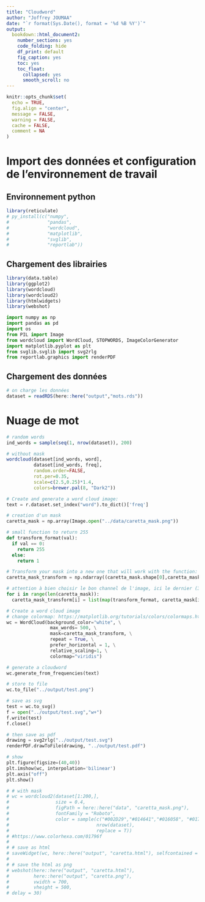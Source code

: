 ```yaml
---
title: "Cloudword"
author: "Joffrey JOUMAA"
date: "`r format(Sys.Date(), format = '%d %B %Y')`"
output:
  bookdown::html_document2:
    number_sections: yes
    code_folding: hide
    df_print: default
    fig_caption: yes
    toc: yes
    toc_float:
      collapsed: yes
      smooth_scroll: no
---
```



```r
knitr::opts_chunk$set(
  echo = TRUE,
  fig.align = "center",
  message = FALSE,
  warning = FALSE,
  cache = FALSE,
  comment = NA
)
```

# Import des données et configuration de l'environnement de travail

## Environnement python

```r
library(reticulate)
# py_install(c("numpy", 
#              "pandas",
#              "wordcloud",
#              "matplotlib",
#              "svglib",
#              "reportlab"))
```

## Chargement des librairies

```r
library(data.table)
library(ggplot2)
library(wordcloud)
library(wordcloud2)
library(htmlwidgets)
library(webshot)
```


```python
import numpy as np
import pandas as pd
import os
from PIL import Image
from wordcloud import WordCloud, STOPWORDS, ImageColorGenerator
import matplotlib.pyplot as plt
from svglib.svglib import svg2rlg
from reportlab.graphics import renderPDF
```
## Chargement des données

```r
# on charge les données
dataset = readRDS(here::here("output","mots.rds"))
```

# Nuage de mot

```r
# random words
ind_words = sample(seq(1, nrow(dataset)), 200)

# without mask
wordcloud(dataset[ind_words, word], 
          dataset[ind_words, freq],
          random.order=FALSE, 
          rot.per=0.35, 
          scale=c(2.5,0.25)*1.4,
          colors=brewer.pal(8, "Dark2"))
```

```python
# Create and generate a word cloud image:
text = r.dataset.set_index("word").to_dict()['freq']

# creation d'un mask
caretta_mask = np.array(Image.open("../data/caretta_mask.png"))

# small function to return 255
def transform_format(val):
  if val == 0:
    return 255
  else:
    return 1

# Transform your mask into a new one that will work with the function:
caretta_mask_transform = np.ndarray((caretta_mask.shape[0],caretta_mask.shape[1]), np.int32)

# attention à bien choisir le bon channel de l'image, ici le dernier (3)
for i in range(len(caretta_mask)):
  caretta_mask_transform[i] = list(map(transform_format, caretta_mask[i,:,3]))

# Create a word cloud image
# change colormap: https://matplotlib.org/tutorials/colors/colormaps.html
wc = WordCloud(background_color="white", \
                max_words= 500, \
                mask=caretta_mask_transform, \
                repeat = True, \
                prefer_horizontal = 1, \
                relative_scaling=1, \
                colormap="viridis")

# generate a cloudword
wc.generate_from_frequencies(text)

# store to file
wc.to_file("../output/test.png")

# save as svg
test = wc.to_svg()
f = open("../output/test.svg","w+")
f.write(test)
f.close()

# then save as pdf
drawing = svg2rlg("../output/test.svg")
renderPDF.drawToFile(drawing, "../output/test.pdf")

# show
plt.figure(figsize=(40,40))
plt.imshow(wc, interpolation='bilinear')
plt.axis("off")
plt.show()
```


```r
# # with mask
# wc = wordcloud2(dataset[1:200,], 
#                 size = 0.4,
#                 figPath = here::here("data", "caretta_mask.png"), 
#                 fontFamily = "Roboto", 
#                 color = sample(c("#002D29","#014641","#016058", "#01796F", "#019286","#01AC9D", "#02C5B5"), 
#                                nrow(dataset), 
#                                replace = T))
# #https://www.colorhexa.com/01796f
# 
# # save as html
# saveWidget(wc, here::here("output", "caretta.html"), selfcontained = F)
# 
# # save the html as png
# webshot(here::here("output", "caretta.html"), 
#         here::here("output", "caretta.png"),
#         vwidth = 700, 
#         vheight = 500, 
# delay = 30)
```
    
    
    